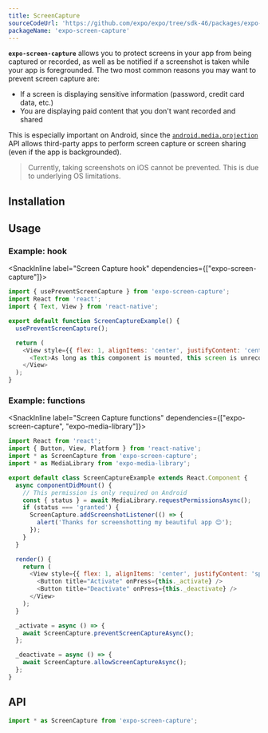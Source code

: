 ```yaml
---
title: ScreenCapture
sourceCodeUrl: 'https://github.com/expo/expo/tree/sdk-46/packages/expo-screen-capture'
packageName: 'expo-screen-capture'
---
```



**`expo-screen-capture`** allows you to protect screens in your app from being captured or recorded, as well as be notified if a screenshot is taken while your app is foregrounded. The two most common reasons you may want to prevent screen capture are:

- If a screen is displaying sensitive information (password, credit card data, etc.)
- You are displaying paid content that you don't want recorded and shared

This is especially important on Android, since the [`android.media.projection`](https://developer.android.com/about/versions/android-5.0.html#ScreenCapture) API allows third-party apps to perform screen capture or screen sharing (even if the app is backgrounded).

> Currently, taking screenshots on iOS cannot be prevented. This is due to underlying OS limitations.

<PlatformsSection android emulator ios simulator />

## Installation

<APIInstallSection />

## Usage

### Example: hook

<SnackInline label="Screen Capture hook" dependencies={["expo-screen-capture"]}>

```javascript
import { usePreventScreenCapture } from 'expo-screen-capture';
import React from 'react';
import { Text, View } from 'react-native';

export default function ScreenCaptureExample() {
  usePreventScreenCapture();

  return (
    <View style={{ flex: 1, alignItems: 'center', justifyContent: 'center' }}>
      <Text>As long as this component is mounted, this screen is unrecordable!</Text>
    </View>
  );
}
```

</SnackInline>

### Example: functions

<SnackInline label="Screen Capture functions" dependencies={["expo-screen-capture", "expo-media-library"]}>

```js
import React from 'react';
import { Button, View, Platform } from 'react-native';
import * as ScreenCapture from 'expo-screen-capture';
import * as MediaLibrary from 'expo-media-library';

export default class ScreenCaptureExample extends React.Component {
  async componentDidMount() {
    // This permission is only required on Android
    const { status } = await MediaLibrary.requestPermissionsAsync();
    if (status === 'granted') {
      ScreenCapture.addScreenshotListener(() => {
        alert('Thanks for screenshotting my beautiful app 😊');
      });
    }
  }

  render() {
    return (
      <View style={{ flex: 1, alignItems: 'center', justifyContent: 'space-around' }}>
        <Button title="Activate" onPress={this._activate} />
        <Button title="Deactivate" onPress={this._deactivate} />
      </View>
    );
  }

  _activate = async () => {
    await ScreenCapture.preventScreenCaptureAsync();
  };

  _deactivate = async () => {
    await ScreenCapture.allowScreenCaptureAsync();
  };
}
```

</SnackInline>

## API

```js
import * as ScreenCapture from 'expo-screen-capture';
```

<APISection packageName="expo-screen-capture" apiName="ScreenCapture" />